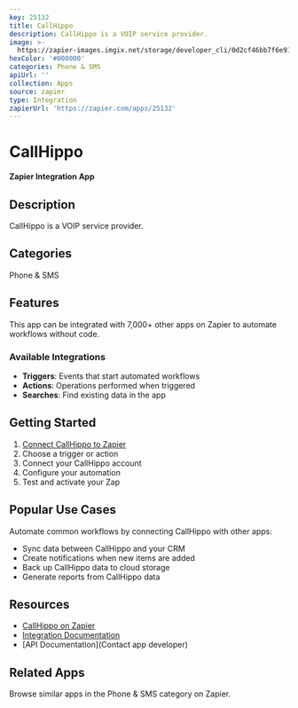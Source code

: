 ```yaml
---
key: 25132
title: CallHippo
description: CallHippo is a VOIP service provider.
image: >-
  https://zapier-images.imgix.net/storage/developer_cli/0d2cf46bb7f6e91b9199458f072a6247.png?auto=format%2Ccompress&ixlib=python-3.0.0&q=50
hexColor: '#000000'
categories: Phone & SMS
apiUrl: ''
collection: Apps
source: zapier
type: Integration
zapierUrl: 'https://zapier.com/apps/25132'
---
```

# CallHippo

**Zapier Integration App**

## Description

CallHippo is a VOIP service provider.

## Categories

Phone & SMS

## Features

This app can be integrated with 7,000+ other apps on Zapier to automate workflows without code.

### Available Integrations

- **Triggers**: Events that start automated workflows
- **Actions**: Operations performed when triggered
- **Searches**: Find existing data in the app

## Getting Started

1. [Connect CallHippo to Zapier](https://zapier.com/apps/25132)
2. Choose a trigger or action
3. Connect your CallHippo account
4. Configure your automation
5. Test and activate your Zap

## Popular Use Cases

Automate common workflows by connecting CallHippo with other apps:

- Sync data between CallHippo and your CRM
- Create notifications when new items are added
- Back up CallHippo data to cloud storage
- Generate reports from CallHippo data

## Resources

- [CallHippo on Zapier](https://zapier.com/apps/25132)
- [Integration Documentation](https://zapier.com/apps/25132/integrations)
- [API Documentation](Contact app developer)

## Related Apps

Browse similar apps in the Phone & SMS category on Zapier.
